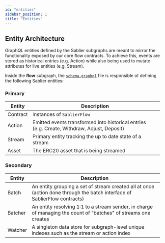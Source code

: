 ```yaml
---
id: "entities"
sidebar_position: 1
title: "Entities"
---
```


## Entity Architecture

GraphQL entities defined by the Sablier subgraphs are meant to mirror the functionality exposed by our core flow
contracts. To achieve this, events are stored as historical entries (e.g. Action) while also being used to mutate
attributes for live entities (e.g. Stream).

Inside the **flow** subgraph, the
[`schema.graphql`](https://github.com/sablier-labs/subgraphs/blob/main/apps/flow/schema.graphql) file is responsible of
defining the following Sablier entities:

### Primary

| Entity   | Description                                                                                 |
| -------- | ------------------------------------------------------------------------------------------- |
| Contract | Instances of `SablierFlow`                                                                  |
| Action   | Emitted events transformed into historical entries (e.g. Create, Withdraw, Adjust, Deposit) |
| Stream   | Primary entity tracking the up to date state of a stream                                    |
| Asset    | The ERC20 asset that is being streamed                                                      |

### Secondary

| Entity  | Description                                                                                                               |
| ------- | ------------------------------------------------------------------------------------------------------------------------- |
| Batch   | An entity grouping a set of stream created all at once (action done through the batch interface of SablierFlow contracts) |
| Batcher | An entity resolving 1:1 to a stream sender, in charge of managing the count of "batches" of streams one creates           |
| Watcher | A singleton data store for subgraph-level unique indexes such as the stream or action index                               |
